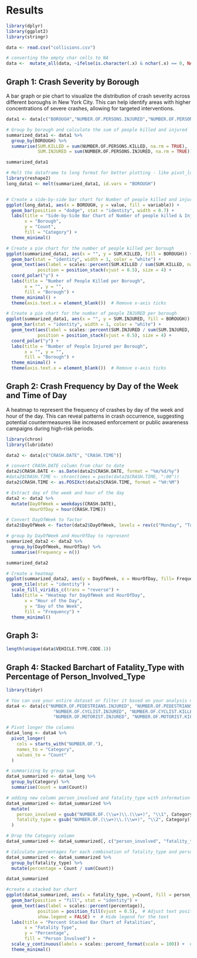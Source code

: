 # Results

```r
library(dplyr)
library(ggplot2)
library(stringr)

data <- read.csv("collisions.csv")

# converting the empty char cells to NA
data <-  mutate_all(data, ~ifelse(is.character(.x) & nchar(.x) == 0, NA, .x))

```

## Graph 1: Crash Severity by Borough
A bar graph or pie chart to visualize the distribution of crash severity across different boroughs in New York City. This can help identify areas with higher concentrations of severe crashes, allowing for targeted interventions.

```r

data1 <- data[c("BOROUGH","NUMBER.OF.PERSONS.INJURED","NUMBER.OF.PERSONS.KILLED")]

# Group by borough and calculate the sum of people killed and injured
summarized_data1 <- data1 %>%
  group_by(BOROUGH) %>%
  summarise(SUM.KILLED = sum(NUMBER.OF.PERSONS.KILLED, na.rm = TRUE),
            SUM.INJURED = sum(NUMBER.OF.PERSONS.INJURED, na.rm = TRUE))

summarized_data1

# Melt the dataframe to long format for better plotting - like pivot_longer
library(reshape2)
long_data1 <- melt(summarized_data1, id.vars = "BOROUGH")


# Create a side-by-side bar chart for Number of people killed and injured per borough
ggplot(long_data1, aes(x = BOROUGH, y = value, fill = variable)) +
  geom_bar(position = "dodge", stat = "identity", width = 0.7) +
  labs(title = "Side-by-Side Bar Chart of Number of people killed & Injured",
       x = "Borough",
       y = "Count",
       fill = "Category") +
  theme_minimal()

```

```r
# Create a pie chart for the number of people killed per borough
ggplot(summarized_data1, aes(x = "", y = SUM.KILLED, fill = BOROUGH)) +
  geom_bar(stat = "identity", width = 1, color = "white") +
  geom_text(aes(label = scales::percent(SUM.KILLED / sum(SUM.KILLED, na.rm=TRUE))),
            position = position_stack(vjust = 0.5), size = 4) +
  coord_polar("y") +
  labs(title = "Number of People Killed per Borough",
       x = "", y = "",
       fill = "Borough") +
  theme_minimal() +
  theme(axis.text.x = element_blank())  # Remove x-axis ticks

# Create a pie chart for the number of people INJURED per borough
ggplot(summarized_data1, aes(x = "", y = SUM.INJURED, fill = BOROUGH)) +
  geom_bar(stat = "identity", width = 1, color = "white") +
  geom_text(aes(label = scales::percent(SUM.INJURED / sum(SUM.INJURED, na.rm=TRUE))),
            position = position_stack(vjust = 0.5), size = 4) +
  coord_polar("y") +
  labs(title = "Number of People Injured per Borough",
       x = "", y = "",
       fill = "Borough") +
  theme_minimal() +
  theme(axis.text.x = element_blank())  # Remove x-axis ticks
```

## Graph 2: Crash Frequency by Day of the Week and Time of Day
A heatmap to represent the frequency of crashes by day of the week and hour of the day. This can reveal patterns in crash occurrence, suggesting potential countermeasures like increased enforcement or public awareness campaigns during high-risk periods.

```r
library(chron)
library(lubridate)

data2 <- data[c("CRASH.DATE", "CRASH.TIME")]

# convert CRASH.DATE column from char to date
data2$CRASH.DATE <- as.Date(data2$CRASH.DATE, format = "%m/%d/%y")
#data2$CRASH.TIME <- chron(times = paste(data2$CRASH.TIME, ":00"))
data2$CRASH.TIME <- as.POSIXct(data2$CRASH.TIME, format = "%H:%M")

# Extract day of the week and hour of the day
data2 <- data2 %>%
  mutate(DayOfWeek = weekdays(CRASH.DATE),
         HourOfDay = hour(CRASH.TIME))

# Convert DayOfWeek to factor 
data2$DayOfWeek <- factor(data2$DayOfWeek, levels = rev(c("Monday", "Tuesday", "Wednesday", "Thursday", "Friday", "Saturday", "Sunday")))

# group by DayOfWeek and HourOfDay to represent
summarized_data2 <- data2 %>%
  group_by(DayOfWeek, HourOfDay) %>%
  summarise(Frequency = n())

summarized_data2

# Create a heatmap
ggplot(summarized_data2, aes(y = DayOfWeek, x = HourOfDay, fill= Frequency )) +
  geom_tile(stat = "identity") +
  scale_fill_viridis_c(trans = "reverse") +  
  labs(title = "Heatmap for DayOfWeek and HourOfDay",
       x = "Hour of the Day",
       y = "Day of the Week",
       fill = "Frequency") +
  theme_minimal()

```

## Graph 3: 

```r

length(unique(data$VEHICLE.TYPE.CODE.1))

```
## Graph 4: Stacked Barchart of Fatality_Type with Percentage of Person_Involved_Type

```r
library(tidyr)

# You can use your entire dataset or filter it based on your analysis needs
data4 <- data[c("NUMBER.OF.PEDESTRIANS.INJURED", "NUMBER.OF.PEDESTRIANS.KILLED",
                  "NUMBER.OF.CYCLIST.INJURED", "NUMBER.OF.CYCLIST.KILLED",
                  "NUMBER.OF.MOTORIST.INJURED", "NUMBER.OF.MOTORIST.KILLED")]

# Pivot longer the columns
data4_long <- data4 %>%
  pivot_longer(
    cols = starts_with("NUMBER.OF."),
    names_to = "Category",
    values_to = "Count"
  ) 

# summarizing by group sum
data4_summarized <- data4_long %>%
  group_by(Category) %>%
  summarise(Count = sum(Count))

# adding new column person_involved and fatality_type with information for the existing data
data4_summarized <- data4_summarized %>%
  mutate(
    person_involved = gsub("NUMBER.OF.(\\w+)\\.(\\w+)", "\\1", Category),
    fatality_type = gsub("NUMBER.OF.(\\w+)\\.(\\w+)", "\\2", Category)
  )

# Drop the Category column
data4_summarized <- data4_summarized[, c("person_involved", "fatality_type", "Count")]

# Calculate percentages for each combination of fatality_type and person_involved
data4_summarized <- data4_summarized %>%
  group_by(fatality_type) %>%
  mutate(percentage = Count / sum(Count))

data4_summarized

#create a stacked bar chart
ggplot(data4_summarized, aes(x = fatality_type, y=Count, fill = person_involved)) +
  geom_bar(position = "fill", stat = "identity") +
  geom_text(aes(label = scales::percent(percentage)),
            position = position_fill(vjust = 0.5),  # Adjust text position
            show.legend = FALSE) +  # Hide legend for the text
  labs(title = "Percent Stacked Bar Chart of Fatalities",
       x = "Fatality Type",
       y = "Percentage",
       fill = "Person Involved") +
  scale_y_continuous(labels = scales::percent_format(scale = 100)) +  # Format y-axis as percentage
  theme_minimal()
```







